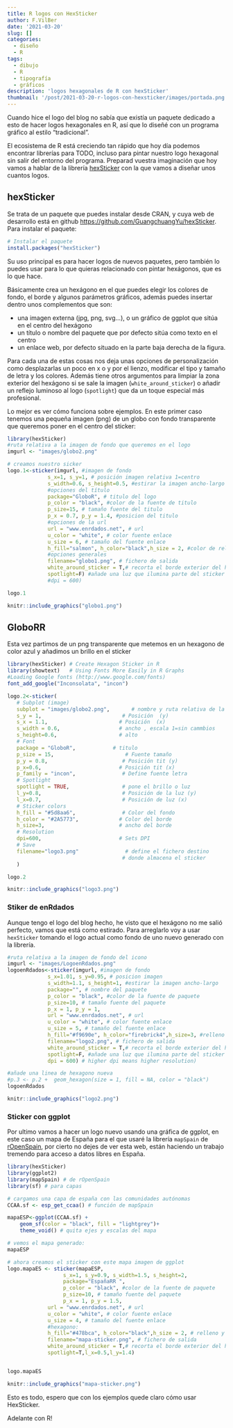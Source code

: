 ```yaml
---
title: R logos con HexSticker
author: F.VilBer
date: '2021-03-20'
slug: []
categories:
  - diseño
  - R
tags:
  - dibujo
  - R
  - tipografía
  - gráficos
description: 'logos hexagonales de R con hexSticker'
thumbnail: '/post/2021-03-20-r-logos-con-hexsticker/images/portada.png'
---
```


Cuando hice el logo del blog no sabía que existía un paquete dedicado a esto de hacer logos hexagonales en R, así que lo diseñé con un programa gráfico al estilo "tradicional".

El ecosistema de R está creciendo tan rápido que hoy día podemos encontrar librerías para TODO, incluso para pintar nuestro logo hexagonal sin salir del entorno del programa. Preparad vuestra imaginación que hoy vamos a hablar de la librería [hexSticker](https://github.com/GuangchuangYu/hexSticker) con la que vamos a diseñar unos cuantos logos.


## hexSticker 
Se trata de un paquete que puedes instalar desde CRAN, y cuya web de desarrollo está en github <https://github.com/GuangchuangYu/hexSticker>. Para instalar el paquete:
 
```r
# Instalar el paquete
install.packages("hexSticker")
```
 
Su uso principal es para hacer logos de nuevos paquetes, pero también lo puedes usar para lo que quieras relacionado con pintar hexágonos, que es lo que hace. 

Básicamente crea un hexágono en el que puedes elegir los colores de fondo, el borde y algunos parámetros gráficos, además puedes insertar dentro unos complementos que son:
 
  * una imagen externa (jpg, png, svg...), o un gráfico de ggplot que sitúa en el centro del hexágono
  * un título o nombre del paquete que por defecto sitúa como texto en el centro
  * un enlace web, por defecto situado en la parte baja derecha de la figura.

Para cada una de estas cosas nos deja unas opciones de personalización como desplazarlas un poco en x o y por el lienzo, modificar el tipo y tamaño de letra y los colores. Además tiene otros argumentos para limpiar la zona exterior del hexágono si se sale la imagen (`white_around_sticker`) o añadir un reflejo luminoso al logo (`spotlight`) que da un toque especial más profesional.

Lo mejor es ver cómo funciona sobre ejemplos. En este primer caso tenemos una pequeña imagen (png) de un globo con fondo transparente que queremos poner en el centro del sticker:

```r
library(hexSticker)
#ruta relativa a la imagen de fondo que queremos en el logo
imgurl <- "images/globo2.png"

# creamos nuestro sicker
logo.1<-sticker(imgurl, #imagen de fondo
             s_x=1, s_y=1, # posición imagen relativa 1=centro
             s_width=0.6, s_height=0.5, #estirar la imagen ancho-largo 
             #opciones del título
             package="GloboR", # titulo del logo
             p_color = "black", #color de la fuente de titulo
             p_size=15, # tamaño fuente del titulo
             p_x = 0.7, p_y = 1.4, #posicion del titulo
             #opciones de la url
             url = "www.enrdados.net", # url
             u_color = "white", # color fuente enlace
             u_size = 6, # tamaño del fuente enlace
             h_fill="salmon", h_color="black",h_size = 2, #color de relleno, borde hex y grosor de linea
             #opciones generales
             filename="globo1.png", # fichero de salida
             white_around_sticker = T,# recorta el borde exterior del hex
             spotlight=F) #añade una luz que ilumina parte del sticker
             #dpi = 600)

logo.1
```

```r
knitr::include_graphics("globo1.png")
```

## GloboRR 

Esta vez partimos de un png transparente que metemos en un hexagono de color azul y añadimos un brillo en el sticker

```r
library(hexSticker) # Create Hexagon Sticker in R 
library(showtext)   # Using Fonts More Easily in R Graphs  
#Loading Google fonts (http://www.google.com/fonts)
font_add_google("Inconsolata", "incon")  

logo.2<-sticker(
   # Subplot (image)
   subplot = "images/globo2.png",       # nombre y ruta relativa de la imagen
   s_y = 1,                          # Posición  (y)
   s_x = 1.1,                       # Posición  (x)     
   s_width = 0.6,                   # ancho , escala 1=sin cammbios   
   s_height=0.6,                    # alto   
   # Font
   package = "GloboR",            # titulo 
   p_size = 15,                       # Fuente tamaño
   p_y = 0.8,                        # Posición tit (y)
   p_x=0.6,                         # Posición tit (x)
   p_family = "incon",               # Define fuente letra
   # Spotlight
   spotlight = TRUE,                 # pone el brillo o luz
   l_y=0.8,                          # Posición de la luz (y)
   l_x=0.7,                          # Posición de luz (x)
   # Sticker colors
   h_fill = "#5d8aa6",               # Color del fondo 
   h_color = "#2A5773",             # Color del borde
   h_size=3,                        # ancho del borde
   # Resolution
   dpi=600,                         # Sets DPI
   # Save
   filename="logo3.png"               # define el fichero destino
                                     # donde almacena el sticker 
   )

logo.2
```

```r
knitr::include_graphics("logo3.png")
```

### Stiker de enRdados

Aunque tengo el logo del blog hecho, he visto que el hexágono no me salió perfecto, vamos que está como estirado. Para arreglarlo voy a usar `hexSticker` tomando el logo actual como fondo de uno nuevo generado con la librería.

```r
#ruta relativa a la imagen de fondo del icono
imgurl <- "images/LogoenRdados.png"
logoenRdados<-sticker(imgurl, #imagen de fondo
             s_x=1.01, s_y=0.95, # posicion imagen
             s_width=1.1, s_height=1, #estirar la imagen ancho-largo 
             package="", # nombre del paquete
             p_color = "black", #color de la fuente de paquete
             p_size=10, # tamaño fuente del paquete
             p_x = 1, p_y = 1,
             url = "www.enrdados.net", # url
             u_color = "white", # color fuente enlace
             u_size = 5, # tamaño del fuente enlace
             h_fill="#f9690e", h_color="firebrick4",h_size=3, #relleno y borde hex
             filename="logo2.png", # fichero de salida
             white_around_sticker = T,# recorta el borde exterior del hex
             spotlight=F, #añade una luz que ilumina parte del sticker
             dpi = 600) # higher dpi means higher resolution)

#añade una linea de hexagono nueva
#p.3 <- p.2 +  geom_hexagon(size = 1, fill = NA, color = "black")
logoenRdados
```
```r
knitr::include_graphics("logo2.png")
```

### Sticker con ggplot

Por ultimo vamos a hacer un logo nuevo usando una gráfica de ggplot, en este caso un mapa de España para el que usaré la librería `mapSpain` de [rOpenSpain](https://ropenspain.es/), por cierto no dejes de ver esta web, están haciendo un trabajo tremendo para acceso a datos libres en España.

```r
library(hexSticker)
library(ggplot2)
library(mapSpain) # de rOpenSpain
library(sf) # para capas

# cargamos una capa de españa con las comunidades autónomas
CCAA.sf <- esp_get_ccaa() # función de mapSpain

mapaESP<-ggplot(CCAA.sf) +
    geom_sf(color = "black", fill = "lightgrey")+
    theme_void() # quita ejes y escalas del mapa

# vemos el mapa generado:
mapaESP

# ahora creamos el sticker con este mapa imagen de ggplot
logo.mapaES <- sticker(mapaESP,
                  s_x=1, s_y=0.9, s_width=1.5, s_height=2,                     
                  package="EspañaRR ",
                  p_color = "black", #color de la fuente de paquete
                  p_size=10, # tamaño fuente del paquete
                  p_x = 1, p_y = 1.5,  
             url = "www.enrdados.net", # url
             u_color = "white", # color fuente enlace
             u_size = 4, # tamaño del fuente enlace
             #hexagono:
             h_fill="#478bca", h_color="black",h_size = 2, # relleno y borde hex
             filename="mapa-sticker.png", # fichero de salida
             white_around_sticker = T,# recorta el borde exterior del hex
             spotlight=T,l_x=0.5,l_y=1.4)


logo.mapaES

```
```r
knitr::include_graphics("mapa-sticker.png")
```

Esto es todo, espero que con los ejemplos quede claro cómo usar HexSticker.

Adelante con R!


